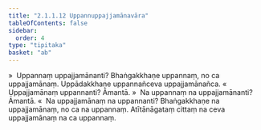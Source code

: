 ```yaml
---
title: "2.1.1.12 Uppannuppajjamānavāra"
tableOfContents: false
sidebar:
  order: 4
type: "tipitaka"
basket: "ab"
---
```



<DynamicBreadcrumb />

<Division number="81">

<Paragraph number="360">
»  Uppannaṃ uppajjamānanti?
</Paragraph>

<Paragraph number="361">
Bhaṅgakkhaṇe uppannaṃ, no ca uppajjamānaṃ. Uppādakkhaṇe uppannañceva uppajjamānañca.
</Paragraph>

<Paragraph number="362">
«  Uppajjamānaṃ uppannanti? Āmantā.
</Paragraph>

<Paragraph number="363">
»  Na uppannaṃ na uppajjamānanti? Āmantā.
</Paragraph>

<Paragraph number="364">
«  Na uppajjamānaṃ na uppannanti?
</Paragraph>

<Paragraph number="365">
Bhaṅgakkhaṇe na uppajjamānaṃ, no ca na uppannaṃ. Atītānāgataṃ cittaṃ na ceva uppajjamānaṃ na ca uppannaṃ.
</Paragraph>
</Division>